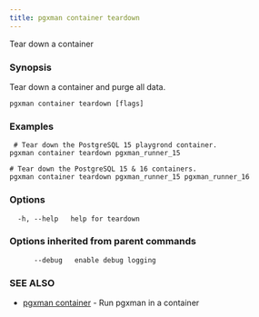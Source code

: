 ```yaml
---
title: pgxman container teardown
---
```


Tear down a container

### Synopsis

Tear down a container and purge all data.

```
pgxman container teardown [flags]
```

### Examples

```
 # Tear down the PostgreSQL 15 playgrond container.
pgxman container teardown pgxman_runner_15

# Tear down the PostgreSQL 15 & 16 containers.
pgxman container teardown pgxman_runner_15 pgxman_runner_16

```

### Options

```
  -h, --help   help for teardown
```

### Options inherited from parent commands

```
      --debug   enable debug logging
```

### SEE ALSO

* [pgxman container](pgxman_container)	 - Run pgxman in a container

